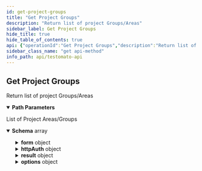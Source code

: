 ```yaml
---
id: get-project-groups
title: "Get Project Groups"
description: "Return list of project Groups/Areas"
sidebar_label: Get Project Groups
hide_title: true
hide_table_of_contents: true
api: {"operationId":"Get Project Groups","description":"Return list of project Groups/Areas","security":[{"ApiKey":[]}],"tags":["Project","Group"],"responses":{"200":{"description":"List of Project Areas/Groups","content":{"application/json":{"schema":{"type":"array","items":{"type":"object","description":"A group of tests","properties":{"id":{"type":"string","description":"A unique Areas/Group ID","example":"54c0fe237c3391ac488b4567"},"projectId":{"type":"string","description":"A unique parent Project ID","example":"50a9f72f14db3be812000233"},"name":{"type":"string","description":"Name of group","example":"Public"},"public":{"description":"Are the Test target URLs in the Group accessible without password protected or HTTP authentication?\n\n* `true` means they are freely accessible\n* `false` means yes, they are protected.\n","type":"boolean","default":true},"rules":{"description":"Group rules that are applied to all tests in the **Group**. This is mostly empty array.","type":"array","example":[],"items":{"type":"array","items":{"type":"object","properties":{"type":{"type":"string","default":"text","description":"Type of check","enum":["text html status header location title meta-description meta-og:title meta-og:description meta-og:image meta-og:image meta-og:image meta-og:type meta-og:url meta-og:site_name meta-og:locale meta-og:updated_time meta-og:logo meta-article:modified_time meta-article:published_time meta-article:publisher meta-article:section meta-article:tag meta-twitter:title meta-twitter:image meta-twitter:image meta-twitter:description meta-twitter:card meta-twitter:site meta-twitter:creator meta-itemprop:name meta-itemprop:author meta-itemprop:description meta-itemprop:image"],"example":"text"},"op":{"type":"string","enum":["eq","sub","!sub","match","!match","xpath"],"example":"sub","description":"Operators can be: `eq` is equal to, `sub` contains, `!sub` does not contains,  `match` for exact match, `!match` for does not match and `xpath` for Xpath checks.\n"},"val":{"type":"string","example":123456,"description":"Value that will be used for check"},"origin":{"type":"string","example":"check","description":"Original of the check"},"templateId":{"type":"string","description":"Optional parameter if check use a Template"},"order":{"type":"integer","description":"Order of the check"}}}}},"form":{"type":"object","description":"HTML Form","properties":{"checksum":{"type":"string"},"enabled":{"type":"boolean"},"action":{"type":"string"},"originalAction":{"type":"string"},"relativeAction":{"type":"string"},"method":{"type":"string"},"params":{"type":"string"},"html":{"type":"string"},"baseUrl":{"type":"string"},"identifier":{"type":"string"}}},"httpAuth":{"type":"object","required":false,"description":"Password-protected areas may have a saved HTTP auth authentications","example":{"user":"nice","password":"test","url":"https://www.testomato.com/httpauth"},"properties":{"user":{"type":"string"},"password":{"description":"HTTP","type":"string"},"url":{"description":"HTTP Auth URL address","type":"string"}}},"period":{"type":"string","description":"Check period interval as string (mostly se to `true` - same as parent Project)","enum":["5 minutes","30 minutes","1 hour","8 hours","1 day","7 days",true],"default":true},"result":{"type":"object","description":"Response object (optional) show only when some some **Rules** are evaluated as an error","default":null,"properties":{"prop":{"type":"string"}}},"options":{"type":"object","properties":{"w":{"type":"string","description":"Extra HTTP headers","default":""}}},"nextRun":{"type":"integer","description":"Next run in seconds (Can be negative if we don't have new results yet)","example":150},"periodInt":{"type":"integer","description":"Period of automatic startup in seconds","example":300}}}}}}}},"parameters":[{"name":"id","description":"A unique Project ID","example":"5e9602e7a39e5a46428b457f","allowEmptyValue":false,"required":true,"in":"path","schema":{"type":"string"}}],"method":"get","path":"/project/{id}/areas","servers":[{"url":"https://testomato.com/api/","description":"Testomato"}],"securitySchemes":{"ApiKey":{"description":"Project or User API key","type":"apiKey","name":"apiKey","in":"query"}},"info":{"title":"Testomato API","description":"If you would like to participate in the future development of our\nroadmap, please don't be shy! We'd love to hear your suggestions:\nsupport@testomato.com\n","termsOfService":"https://www.testomato.com/terms-of-service","version":"1.0.0","contact":{"email":"support@testomato.com"}},"postman":{"name":"Get Project Groups","description":{"content":"Return list of project Groups/Areas","type":"text/plain"},"url":{"path":["project",":id","areas"],"host":["{{baseUrl}}"],"query":[],"variable":[{"disabled":false,"description":{"content":"(Required) A unique Project ID","type":"text/plain"},"type":"any","value":"","key":"id"}]},"header":[{"key":"Accept","value":"application/json"}],"method":"GET","auth":{"type":"apikey","apikey":[{"type":"any","value":"apiKey","key":"key"},{"type":"any","value":"<API Key>","key":"value"},{"type":"any","value":"query","key":"in"}]}}}
sidebar_class_name: "get api-method"
info_path: api/testomato-api
---
```



## Get Project Groups



Return list of project Groups/Areas

<details style={{"marginBottom":"1rem"}} data-collapsed={false} open={true}><summary style={{}}><strong>Path Parameters</strong></summary><div><ul><ParamsItem className={"paramsItem"} param={{"name":"id","description":"A unique Project ID","example":"5e9602e7a39e5a46428b457f","allowEmptyValue":false,"required":true,"in":"path","schema":{"type":"string"}}}></ParamsItem></ul></div></details><div><ApiTabs><TabItem label={"200"} value={"200"}><div>

List of Project Areas/Groups

</div><div><MimeTabs schemaType={"response"}><TabItem label={"application/json"} value={"application/json"}><SchemaTabs><TabItem label={"Schema"} value={"Schema"}><details style={{}} data-collapsed={false} open={true}><summary style={{"textAlign":"left"}}><strong>Schema</strong><span style={{"opacity":"0.6"}}> array</span></summary><div style={{"textAlign":"left","marginLeft":"1rem"}}></div><ul style={{"marginLeft":"1rem"}}><SchemaItem collapsible={false} name={"id"} required={false} schemaDescription={"A unique Areas/Group ID"} schemaName={"string"} qualifierMessage={undefined} defaultValue={undefined}></SchemaItem><SchemaItem collapsible={false} name={"projectId"} required={false} schemaDescription={"A unique parent Project ID"} schemaName={"string"} qualifierMessage={undefined} defaultValue={undefined}></SchemaItem><SchemaItem collapsible={false} name={"name"} required={false} schemaDescription={"Name of group"} schemaName={"string"} qualifierMessage={undefined} defaultValue={undefined}></SchemaItem><SchemaItem collapsible={false} name={"public"} required={false} schemaDescription={"Are the Test target URLs in the Group accessible without password protected or HTTP authentication?\n\n* `true` means they are freely accessible\n* `false` means yes, they are protected.\n"} schemaName={"boolean"} qualifierMessage={undefined} defaultValue={true}></SchemaItem><SchemaItem collapsible={false} name={"rules"} required={false} schemaDescription={"Group rules that are applied to all tests in the **Group**. This is mostly empty array."} schemaName={"array[]"} qualifierMessage={undefined} defaultValue={undefined}></SchemaItem><SchemaItem collapsible={true} className={"schemaItem"}><details style={{}}><summary style={{}}><strong>form</strong><span style={{"opacity":"0.6"}}> object</span></summary><div style={{"marginLeft":"1rem"}}><div style={{"marginTop":".5rem","marginBottom":".5rem"}}>

HTML Form

</div><SchemaItem collapsible={false} name={"checksum"} required={false} schemaDescription={undefined} schemaName={"string"} qualifierMessage={undefined} defaultValue={undefined}></SchemaItem><SchemaItem collapsible={false} name={"enabled"} required={false} schemaDescription={undefined} schemaName={"boolean"} qualifierMessage={undefined} defaultValue={undefined}></SchemaItem><SchemaItem collapsible={false} name={"action"} required={false} schemaDescription={undefined} schemaName={"string"} qualifierMessage={undefined} defaultValue={undefined}></SchemaItem><SchemaItem collapsible={false} name={"originalAction"} required={false} schemaDescription={undefined} schemaName={"string"} qualifierMessage={undefined} defaultValue={undefined}></SchemaItem><SchemaItem collapsible={false} name={"relativeAction"} required={false} schemaDescription={undefined} schemaName={"string"} qualifierMessage={undefined} defaultValue={undefined}></SchemaItem><SchemaItem collapsible={false} name={"method"} required={false} schemaDescription={undefined} schemaName={"string"} qualifierMessage={undefined} defaultValue={undefined}></SchemaItem><SchemaItem collapsible={false} name={"params"} required={false} schemaDescription={undefined} schemaName={"string"} qualifierMessage={undefined} defaultValue={undefined}></SchemaItem><SchemaItem collapsible={false} name={"html"} required={false} schemaDescription={undefined} schemaName={"string"} qualifierMessage={undefined} defaultValue={undefined}></SchemaItem><SchemaItem collapsible={false} name={"baseUrl"} required={false} schemaDescription={undefined} schemaName={"string"} qualifierMessage={undefined} defaultValue={undefined}></SchemaItem><SchemaItem collapsible={false} name={"identifier"} required={false} schemaDescription={undefined} schemaName={"string"} qualifierMessage={undefined} defaultValue={undefined}></SchemaItem></div></details></SchemaItem><SchemaItem collapsible={true} className={"schemaItem"}><details style={{}}><summary style={{}}><strong>httpAuth</strong><span style={{"opacity":"0.6"}}> object</span></summary><div style={{"marginLeft":"1rem"}}><div style={{"marginTop":".5rem","marginBottom":".5rem"}}>

Password-protected areas may have a saved HTTP auth authentications

</div><SchemaItem collapsible={false} name={"user"} required={false} schemaDescription={undefined} schemaName={"string"} qualifierMessage={undefined} defaultValue={undefined}></SchemaItem><SchemaItem collapsible={false} name={"password"} required={false} schemaDescription={"HTTP"} schemaName={"string"} qualifierMessage={undefined} defaultValue={undefined}></SchemaItem><SchemaItem collapsible={false} name={"url"} required={false} schemaDescription={"HTTP Auth URL address"} schemaName={"string"} qualifierMessage={undefined} defaultValue={undefined}></SchemaItem></div></details></SchemaItem><SchemaItem collapsible={false} name={"period"} required={false} schemaDescription={"Check period interval as string (mostly se to `true` - same as parent Project)"} schemaName={"string"} qualifierMessage={"**Possible values:** [`5 minutes`, `30 minutes`, `1 hour`, `8 hours`, `1 day`, `7 days`, `true`]"} defaultValue={true}></SchemaItem><SchemaItem collapsible={true} className={"schemaItem"}><details style={{}}><summary style={{}}><strong>result</strong><span style={{"opacity":"0.6"}}> object</span></summary><div style={{"marginLeft":"1rem"}}><div style={{"marginTop":".5rem","marginBottom":".5rem"}}>

Response object (optional) show only when some some **Rules** are evaluated as an error

</div><SchemaItem collapsible={false} name={"prop"} required={false} schemaDescription={undefined} schemaName={"string"} qualifierMessage={undefined} defaultValue={undefined}></SchemaItem></div></details></SchemaItem><SchemaItem collapsible={true} className={"schemaItem"}><details style={{}}><summary style={{}}><strong>options</strong><span style={{"opacity":"0.6"}}> object</span></summary><div style={{"marginLeft":"1rem"}}><SchemaItem collapsible={false} name={"w"} required={false} schemaDescription={"Extra HTTP headers"} schemaName={"string"} qualifierMessage={undefined} defaultValue={""}></SchemaItem></div></details></SchemaItem><SchemaItem collapsible={false} name={"nextRun"} required={false} schemaDescription={"Next run in seconds (Can be negative if we don't have new results yet)"} schemaName={"integer"} qualifierMessage={undefined} defaultValue={undefined}></SchemaItem><SchemaItem collapsible={false} name={"periodInt"} required={false} schemaDescription={"Period of automatic startup in seconds"} schemaName={"integer"} qualifierMessage={undefined} defaultValue={undefined}></SchemaItem></ul></details></TabItem><TabItem label={"Example (from schema)"} value={"Example (from schema)"}><ResponseSamples responseExample={"[\n  {\n    \"id\": \"54c0fe237c3391ac488b4567\",\n    \"projectId\": \"50a9f72f14db3be812000233\",\n    \"name\": \"Public\",\n    \"public\": true,\n    \"rules\": [],\n    \"form\": {\n      \"checksum\": \"string\",\n      \"enabled\": true,\n      \"action\": \"string\",\n      \"originalAction\": \"string\",\n      \"relativeAction\": \"string\",\n      \"method\": \"string\",\n      \"params\": \"string\",\n      \"html\": \"string\",\n      \"baseUrl\": \"string\",\n      \"identifier\": \"string\"\n    },\n    \"httpAuth\": {\n      \"user\": \"nice\",\n      \"password\": \"test\",\n      \"url\": \"https://www.testomato.com/httpauth\"\n    },\n    \"period\": true,\n    \"result\": {\n      \"prop\": \"string\"\n    },\n    \"options\": {\n      \"w\": \"string\"\n    },\n    \"nextRun\": 150,\n    \"periodInt\": 300\n  }\n]"} language={"json"}></ResponseSamples></TabItem></SchemaTabs></TabItem></MimeTabs></div></TabItem></ApiTabs></div>
      